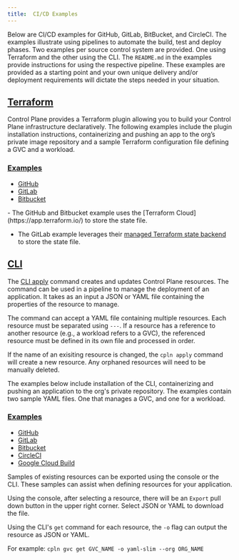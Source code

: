 ```yaml
---
title:  CI/CD Examples
---
```


Below are CI/CD examples for GitHub, GitLab, BitBucket, and CircleCI. The examples illustrate using pipelines to automate the build,
test and deploy phases. Two examples per source control system are provided. One using Terraform and the other using the CLI.
The `README.md` in the examples provide instructions for using the respective pipeline. These examples are provided as a
starting point and your own unique delivery and/or deployment requirements will dictate the steps needed in your situation.

## [Terraform](#terraform)

Control Plane provides a Terraform plugin allowing you to build your Control Plane infrastructure declaratively.
The following examples include the plugin installation instructions, containerizing and pushing an app to the org’s
private image repository and a sample Terraform configuration file defining a GVC and a workload.

### [Examples](#terraform-examples)

- [GitHub](https://github.com/controlplane-com/github-actions-example-terraform)
- [GitLab](https://gitlab.com/controlplane-com/gitlab-pipeline-example-terraform)
- [Bitbucket](https://bitbucket.org/controlplane-com/bitbucket-pipeline-example-terraform)

<Note>
- The GitHub and Bitbucket example uses the [Terraform Cloud](https://app.terraform.io/) to store the state file.

- The GitLab example leverages their [managed Terraform state backend](https://docs.gitlab.com/ee/user/infrastructure/terraform_state.html)
  to store the state file.
</Note>

## [CLI](#cli)

The [CLI apply](/api-reference/cli#apply) command creates and updates Control Plane resources. The
command can be used in a pipeline to manage the deployment of an application. It takes as an input a JSON or YAML
file containing the properties of the resource to manage.

The command can accept a YAML file containing multiple resources. Each resource must be separated using `---`. If a resource has
a reference to another resource (e.g., a workload refers to a GVC), the referenced resource must be defined in its own file and
processed in order.

If the name of an exisiting resource is changed, the `cpln apply` command will create a new resource. Any orphaned resources will
need to be manually deleted.

The examples below include installation of the CLI, containerizing and pushing an application to the org's private repository.
The examples contain two sample YAML files. One that manages a GVC, and one for a workload.

### [Examples](#cli-examples)

- [GitHub](https://github.com/controlplane-com/github-actions-example-cli)
- [GitLab](https://gitlab.com/controlplane-com/gitlab-pipeline-example-cli)
- [Bitbucket](https://bitbucket.org/controlplane-com/bitbucket-pipeline-example-cli)
- [CircleCI](https://github.com/controlplane-com/circle-ci-pipeline-example-cli)
- [Google Cloud Build](https://github.com/controlplane-com/google-cloud-build-example-cli)

<Tip>
Samples of existing resources can be exported using the console or the CLI. These samples can assist when defining
resources for your application.

Using the console, after selecting a resource, there will be an `Export` pull down button in the upper right corner. Select JSON
or YAML to download the file.

Using the CLI's `get` command for each resource, the `-o` flag can output the resource as JSON or YAML.

For example: `cpln gvc get GVC_NAME -o yaml-slim --org ORG_NAME`
</Tip>
